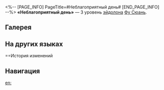 <%-- [PAGE_INFO]
PageTitle=#Неблагоприятный день#
[END_PAGE_INFO] --%>
{{Эйдолон Инфобокс
|Название         = Неблагоприятный день
|Изображение      = Эйдолон Неблагоприятный день.png
|Персонаж         = Фу Сюань
|Уровень          = 3
|Длительность     = 
|Описание         = Уровень навыка повышается на 2, максимальный уровень - 15. Уровень таланта повышается на 2, максимальный уровень - 15.
|Свойство1        = 
|Масштабирование1 = 
}}
'''«Неблагоприятный день»''' — 3 уровень [[эйдолон]]а [[Фу Сюань]].

==Галерея==
{{Галерея|position=left|captionalign=center
|Персонаж Фу Сюань Эйдолон 3.png|Осколок Эйдолона
}}

==На других языках==
{{На других языках
|en   = Apex Nexus
|zhs  = 直符
|zht  = 直符
|ja   = {{Rubi|直符|ちょくふ}}
|ko   = 직부(直符)
|es   = Talismán vertical
|fr   = Apex Nexus
|ru   = Неблагоприятный день
|th   = Apex Nexus
|vi   = Trực Phù
|de   = Gottheit der Pflicht
|id   = Apex Nexus
|pt   = Ápice da Ligação
}}

==История изменений
{{История изменений|3.5}}

==Навигация==
{{Навык Навбокс|Фу Сюань}}

[[en:]]